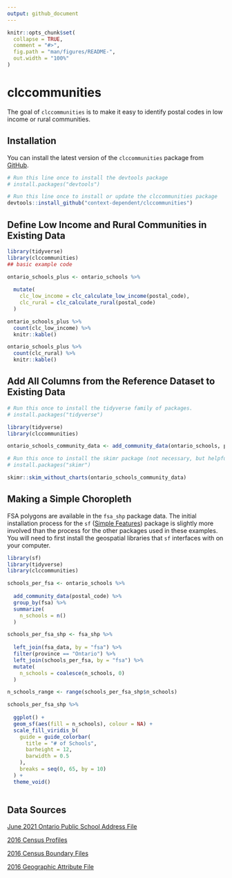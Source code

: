 ```yaml
---
output: github_document
---
```


<!-- README.md is generated from README.Rmd. Please edit that file -->

```r
knitr::opts_chunk$set(
  collapse = TRUE,
  comment = "#>",
  fig.path = "man/figures/README-",
  out.width = "100%"
)
```

# clccommunities

<!-- badges: start -->
<!-- badges: end -->

The goal of `clccommunities` is to make it easy to identify postal codes in low income or rural communities. 

## Installation

You can install the latest version of the `clccommunities` package from [GitHub](https://github.com). 

``` r
# Run this line once to install the devtools package
# install.packages("devtools") 

# Run this line once to install or update the clccommunities package
devtools::install_github("context-dependent/clccommunities")
```

## Define Low Income and Rural Communities in Existing Data


```r
library(tidyverse)
library(clccommunities)
## basic example code

ontario_schools_plus <- ontario_schools %>% 
  
  mutate(
    clc_low_income = clc_calculate_low_income(postal_code), 
    clc_rural = clc_calculate_rural(postal_code)
  )

ontario_schools_plus %>% 
  count(clc_low_income) %>% 
  knitr::kable()

ontario_schools_plus %>% 
  count(clc_rural) %>% 
  knitr::kable()
```

## Add All Columns from the Reference Dataset to Existing Data

```r
# Run this once to install the tidyverse family of packages.
# install.packages("tidyverse")

library(tidyverse)
library(clccommunities)

ontario_schools_community_data <- add_community_data(ontario_schools, postal_code)

# Run this once to install the skimr package (not necessary, but helpful in general)
# install.packages("skimr")

skimr::skim_without_charts(ontario_schools_community_data)
```

## Making a Simple Choropleth 

FSA polygons are available in the `fsa_shp` package data.
The initial installation process for the `sf` 
([Simple Features](https://r-spatial.github.io/sf/)) package is 
slightly more involved than the process for the other packages used in these examples.
You will need to first install the geospatial libraries that `sf` interfaces with on your computer. 

```r

library(sf)
library(tidyverse)
library(clccommunities)

schools_per_fsa <- ontario_schools %>% 
  
  add_community_data(postal_code) %>% 
  group_by(fsa) %>% 
  summarize(
    n_schools = n()
  )

schools_per_fsa_shp <- fsa_shp %>% 
  
  left_join(fsa_data, by = "fsa") %>% 
  filter(province == "Ontario") %>% 
  left_join(schools_per_fsa, by = "fsa") %>% 
  mutate(
    n_schools = coalesce(n_schools, 0)
  )

n_schools_range <- range(schools_per_fsa_shp$n_schools)

schools_per_fsa_shp %>% 
  
  ggplot() + 
  geom_sf(aes(fill = n_schools), colour = NA) + 
  scale_fill_viridis_b(
    guide = guide_colorbar(
      title = "# of Schools", 
      barheight = 12, 
      barwidth = 0.5
    ), 
    breaks = seq(0, 65, by = 10)
  ) + 
  theme_void() 
  
```


## Data Sources

[June 2021 Ontario Public School Address File](https://data.ontario.ca/dataset/ontario-public-school-contact-information) 

[2016 Census Profiles](https://www12.statcan.gc.ca/census-recensement/2016/dp-pd/prof/details/download-telecharger/comp/page_dl-tc.cfm?Lang=E)

[2016 Census Boundary Files](https://www12.statcan.gc.ca/census-recensement/2011/geo/bound-limit/bound-limit-2016-eng.cfm)

[2016 Geographic Attribute File](https://www12.statcan.gc.ca/census-recensement/2011/geo/ref/att-eng.cfm)


